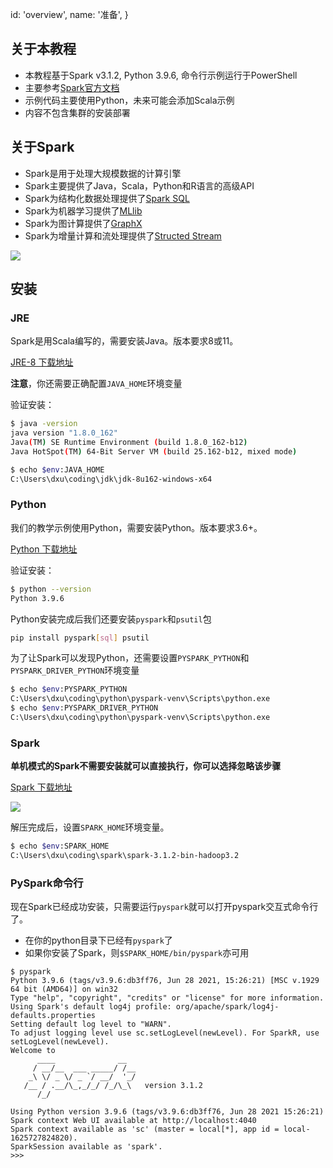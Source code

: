 
  id: 'overview',
  name: '准备',
}

## 关于本教程

- 本教程基于Spark v3.1.2, Python 3.9.6, 命令行示例运行于PowerShell
- 主要参考[Spark官方文档](https://spark.apache.org/docs/3.1.2/)
- 示例代码主要使用Python，未来可能会添加Scala示例
- 内容不包含集群的安装部署

## 关于Spark

- Spark是用于处理大规模数据的计算引擎
- Spark主要提供了Java，Scala，Python和R语言的高级API
- Spark为结构化数据处理提供了[Spark SQL](https://spark.apache.org/docs/3.1.2/sql-programming-guide.html)
- Spark为机器学习提供了[MLlib](https://spark.apache.org/docs/3.1.2/ml-guide.html)
- Spark为图计算提供了[GraphX](https://spark.apache.org/docs/3.1.2/graphx-programming-guide.html)
- Spark为增量计算和流处理提供了[Structed Stream](https://spark.apache.org/docs/3.1.2/structured-streaming-programming-guide.html)

<Image src={sparkStack}/>

## 安装

### JRE

Spark是用Scala编写的，需要安装Java。版本要求8或11。

[JRE-8 下载地址][jre-download]

**注意**，你还需要正确配置`JAVA_HOME`环境变量

验证安装：

```bash
$ java -version
java version "1.8.0_162"
Java(TM) SE Runtime Environment (build 1.8.0_162-b12)
Java HotSpot(TM) 64-Bit Server VM (build 25.162-b12, mixed mode)

$ echo $env:JAVA_HOME
C:\Users\dxu\coding\jdk\jdk-8u162-windows-x64
```

### Python

我们的教学示例使用Python，需要安装Python。版本要求3.6+。

[Python 下载地址][python-download]

验证安装：

```bash
$ python --version
Python 3.9.6
```

Python安装完成后我们还要安装`pyspark`和`psutil`包

```bash
pip install pyspark[sql] psutil
```

为了让Spark可以发现Python，还需要设置`PYSPARK_PYTHON`和`PYSPARK_DRIVER_PYTHON`环境变量

```bash
$ echo $env:PYSPARK_PYTHON
C:\Users\dxu\coding\python\pyspark-venv\Scripts\python.exe
$ echo $env:PYSPARK_DRIVER_PYTHON
C:\Users\dxu\coding\python\pyspark-venv\Scripts\python.exe
```

### Spark

**单机模式的Spark不需要安装就可以直接执行，你可以选择忽略该步骤**

[Spark 下载地址](http://spark.apache.org/downloads.html)

<Image src={sparkDownload}/>

解压完成后，设置`SPARK_HOME`环境变量。

```bash
$ echo $env:SPARK_HOME
C:\Users\dxu\coding\spark\spark-3.1.2-bin-hadoop3.2
```

### PySpark命令行

现在Spark已经成功安装，只需要运行`pyspark`就可以打开pyspark交互式命令行了。

- 在你的python目录下已经有`pyspark`了
- 如果你安装了Spark，则`$SPARK_HOME/bin/pyspark`亦可用

```text
$ pyspark
Python 3.9.6 (tags/v3.9.6:db3ff76, Jun 28 2021, 15:26:21) [MSC v.1929 64 bit (AMD64)] on win32
Type "help", "copyright", "credits" or "license" for more information.
Using Spark's default log4j profile: org/apache/spark/log4j-defaults.properties
Setting default log level to "WARN".
To adjust logging level use sc.setLogLevel(newLevel). For SparkR, use setLogLevel(newLevel).
Welcome to
      ____              __
     / __/__  ___ _____/ /__
    _\ \/ _ \/ _ `/ __/  '_/
   /__ / .__/\_,_/_/ /_/\_\   version 3.1.2
      /_/

Using Python version 3.9.6 (tags/v3.9.6:db3ff76, Jun 28 2021 15:26:21)
Spark context Web UI available at http://localhost:4040
Spark context available as 'sc' (master = local[*], app id = local-1625727824820).
SparkSession available as 'spark'.
>>>
```

[jre-download]: https://www.oracle.com/java/technologies/javase-jre8-downloads.html
[python-download]: https://www.python.org/downloads/
[spark-download]: http://spark.apache.org/downloads.html